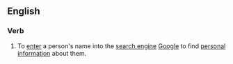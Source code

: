 ==English==

===Verb===
{{head|en|verb|head=[[Google]] [[stalk]]}}

# To [[enter]] a person's name into the [[search engine]] [[Google]] to find [[personal]] [[information]] about them.